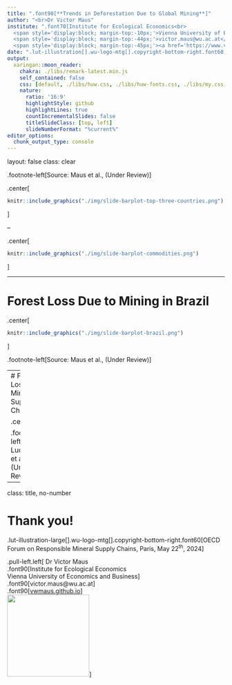 ```yaml
---
title: ".font90[**Trends in Deforestation Due to Global Mining**]"
author: "<br>Dr Victor Maus"
institute: ".font70[Institute for Ecological Economics<br>
  <span style='display:block; margin-top:-10px;'>Vienna University of Economics and Business</span><br>
  <span style='display:block; margin-top:-44px;'>victor.maus@wu.ac.at</span><br>
  <span style='display:block; margin-top:-45px;'><a href='https://www.victor-maus.com'>www.victor-maus.com</a><br>]</span>"
date: ".lut-illustration[].wu-logo-mtg[].copyright-bottom-right.font60[OECD Forum on Responsible Mineral Supply Chains, Paris, May 22<sup>th</sup>, 2024]"
output: 
  xaringan::moon_reader:
    chakra: ./libs/remark-latest.min.js
    self_contained: false
    css: [default, ./libs/huw.css, ./libs/huw-fonts.css, ./libs/my.css, ./libs/tachyons-min.css]
    nature:
      ratio: '16:9'
      highlightStyle: github
      highlightLines: true
      countIncrementalSlides: false
      titleSlideClass: [top, left]
      slideNumberFormat: "%current%"
editor_options:
  chunk_output_type: console
---
```

layout: false
class: clear

.footnote-left[Source: Maus et al., (Under Review)]


.center[
```r
knitr::include_graphics("./img/slide-barplot-top-three-countries.png")
```
]

--

.center[
```r
knitr::include_graphics("./img/slide-barplot-commodities.png")
```
]

---

# Forest Loss Due to Mining in Brazil

.center[
```r
knitr::include_graphics("./img/slide-barplot-brazil.png")
```
]

.footnote-left[Source: Maus et al., (Under Review)]

<!-- ---

# Indirect Forest Loss

.center[
```r
knitr::include_graphics("https://www.victor-maus.com/assets/talks/2024-05-15-lut/img/pnas-ind-def.png")
```
]

.footnote-left[Source: [Giljum et al., 2022 PNAS](http://doi.org/10.1073/pnas.2118273119)] -->


---
# Forest Loss on Minerals Supply Chain

.center[
```r
knitr::include_graphics("https://www.victor-maus.com/assets/talks/2024-05-15-lut/img/forest-loss-mrio-res.png")
```
]

.footnote-left[Source: Luckeneder et al., (Under Review)]




---
class: title, no-number

# Thank you!
.lut-illustration-large[].wu-logo-mtg[].copyright-bottom-right.font60[OECD Forum on Responsible Mineral Supply Chains, Paris, May 22<sup>th</sup>, 2024]


.pull-left.left[
Dr Victor Maus<br>.font90[Institute for Ecological Economics<br>Vienna University of Economics and Business]<br>.font90[victor.maus@wu.ac.at]<br>.font90[<a href='https://vwmaus.github.io'>vwmaus.github.io</a>]<br>
<img src="./../img/qrcode_www.victor-maus.com.png" height="190"/>
]
